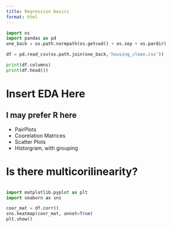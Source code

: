 ```yaml
---
title: Regression basics
format: html
---
```



```python
import os
import pandas as pd
one_back = os.path.normpath(os.getcwd() + os.sep + os.pardir)

df = pd.read_csv(os.path.join(one_back,'housing_clean.csv'))
```

```python
print(df.columns)
print(df.head())
```

# Insert EDA Here
## I may prefer R here
- PairPlots
- Coorelation Matrices
- Scatter Plots
- Historgram, with grouping


# Is there multicorilinearity?
```r
```

```python
import matplotlib.pyplot as plt
import seaborn as sns

coor_mat = df.corr()
sns.heatmap(coor_mat, annot=True)
plt.show()
```

